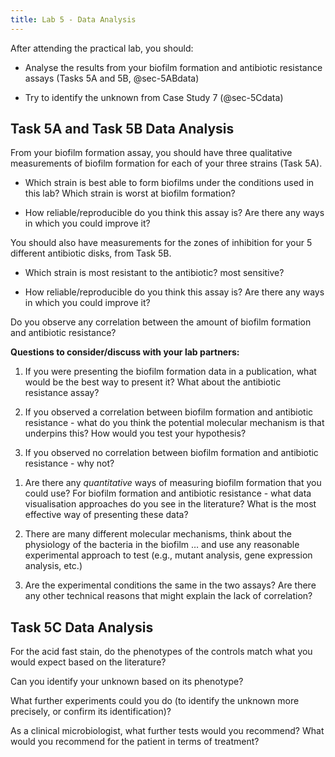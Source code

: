 ```yaml
---
title: Lab 5 - Data Analysis
---
```


::: {.todo title="Lab 5 - Data Analysis Tasks"}

After attending the practical lab, you should:

* Analyse the results from your biofilm formation and antibiotic resistance assays (Tasks 5A and 5B, @sec-5ABdata)

* Try to identify the unknown from Case Study 7 (@sec-5Cdata)

:::

## Task 5A and Task 5B Data Analysis {#sec-5ABdata}

From your biofilm formation assay, you should have three qualitative measurements of biofilm formation for each of your three strains (Task 5A). 

  * Which strain is best able to form biofilms under the conditions used in this lab? Which strain is worst at biofilm formation?
  
  * How reliable/reproducible do you think this assay is? Are there any ways in which you could improve it?
  
You should also have measurements for the zones of inhibition for your 5 different antibiotic disks, from Task 5B. 

  * Which strain is most resistant to the antibiotic? most sensitive?
    
  * How reliable/reproducible do you think this assay is? Are there any ways in which you could improve it?

Do you observe any correlation between the amount of biofilm formation and antibiotic resistance?
  
  
::: {#discussion-streak .discussion title="Biofilm/Antibiotic Resistance Discussion Questions"}

**Questions to consider/discuss with your lab partners:**

1. If you were presenting the biofilm formation data in a publication, what would be the best way to present it? What about the antibiotic resistance assay?

2. If you observed a correlation between biofilm formation and antibiotic resistance - what do you think the potential molecular mechanism is that underpins this? How would you test your hypothesis?

3. If you observed no correlation between biofilm formation and antibiotic resistance - why not? 

:::

::: {.discussion-hints title="Hints - Lab 4 Discussion Questions" collapse="true"}

1. Are there any *quantitative* ways of measuring biofilm formation that you could use? For biofilm formation and antibiotic resistance - what data visualisation approaches do you see in the literature? What is the most effective way of presenting these data?

2. There are many different molecular mechanisms, think about the physiology of the bacteria in the biofilm ... and use any reasonable experimental approach to test (e.g., mutant analysis, gene expression analysis, etc.)

3. Are the experimental conditions the same in the two assays? Are there any other technical reasons that might explain the lack of correlation?

:::

## Task 5C Data Analysis {#sec-5Cdata}

For the acid fast stain, do the phenotypes of the controls match what you would expect based on the literature?

Can you identify your unknown based on its phenotype? 

What further experiments could you do (to identify the unknown more precisely, or confirm its identification)?

As a clinical microbiologist, what further tests would you recommend? What would you recommend for the patient in terms of treatment?


